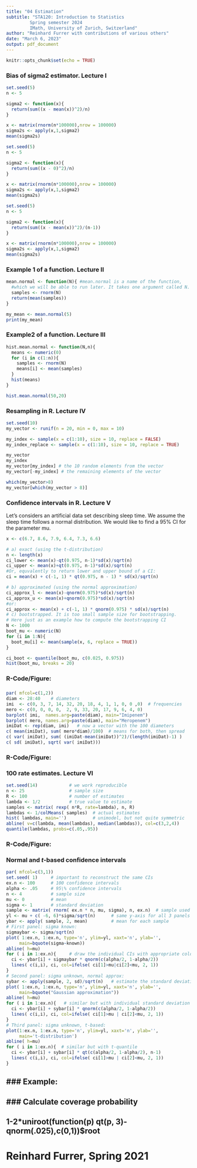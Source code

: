 ---
title: "04 Estimation"
subtitle: "STA120: Introduction to Statistics
         Spring semester 2024
         IMath, University of Zurich, Switzerland"
author: "Reinhard Furrer with contributions of various others"
date: "March 6, 2023"
output: pdf_document
---


```{r setup, include=FALSE}
knitr::opts_chunk$set(echo = TRUE)
```


### Bias of sigma2 estimator. Lecture I
```{r}
set.seed(5)
n <- 5

sigma2 <- function(x){
  return(sum((x - mean(x))^2)/n)
}

x <- matrix(rnorm(n*100000),nrow = 100000)
sigma2s <- apply(x,1,sigma2)
mean(sigma2s)
```

```{r}
set.seed(5)
n <- 5

sigma2 <- function(x){
  return(sum((x - 0)^2)/n)
}

x <- matrix(rnorm(n*100000),nrow = 100000)
sigma2s <- apply(x,1,sigma2)
mean(sigma2s)
```


```{r}
set.seed(5)
n <- 5

sigma2 <- function(x){
  return(sum((x - mean(x))^2)/(n-1))
}

x <- matrix(rnorm(n*100000),nrow = 100000)
sigma2s <- apply(x,1,sigma2)
mean(sigma2s)
```

### Example 1 of a function. Lecture II
```{r cars}
mean.normal <- function(N){ #mean.normal is a name of the function,
  #which we will be able to run later. It takes one argument called N.
  samples <- rnorm(N)
  return(mean(samples))
}

my_mean <- mean.normal(5)
print(my_mean)
```

### Example2 of a function. Lecture III
```{r}
hist.mean.normal <- function(N,n){
  means <- numeric(0)
  for (i in c(1:n)){
    samples <- rnorm(N)
    means[i] <- mean(samples)
  }
  hist(means)
}

hist.mean.normal(50,20)
```

### Resampling in R. Lecture IV
```{r}
set.seed(10)
my_vector <- runif(n = 20, min = 0, max = 10)

my_index <- sample(x = c(1:10), size = 10, replace = FALSE)
my_index_replace <- sample(x = c(1:10), size = 10, replace = TRUE)

my_vector
my_index
my_vector[my_index] # the 10 random elements from the vector
my_vector[-my_index] # the remaining elements of the vector

which(my_vector>8)
my_vector[which(my_vector > 8)]
```


### Confidence intervals in R. Lecture V
Let's considers an artificial data set describing sleep time. We assume the sleep time follows a normal distribution. We would like to find a 95% CI for the parameter mu.
```{r}

x <- c(6.7, 8.6, 7.9, 6.4, 7.3, 6.6)

# a) exact (using the t-distribution)
n <- length(x) 
ci_lower <- mean(x)-qt(0.975, n-1)*sd(x)/sqrt(n)
ci_upper <- mean(x)+qt(0.975, n-1)*sd(x)/sqrt(n)
#Or, equvalently to return lower and upper bound of a CI:
ci = mean(x) + c(-1, 1) * qt(0.975, n - 1) * sd(x)/sqrt(n)

# b) approximated (using the normal approximation) 
ci_approx_l <- mean(x)-qnorm(0.975)*sd(x)/sqrt(n)
ci_approx_u <- mean(x)+qnorm(0.975)*sd(x)/sqrt(n)
#or:
ci_approx <- mean(x) + c(-1, 1) * qnorm(0.975) * sd(x)/sqrt(n)
# c) bootstrapped. It is too small sample size for bootstrapping.
# Here just as an example how to compute the bootstrapping CI
N <- 1000
boot_mu <- numeric(N)
for (i in 1:N){
  boot_mu[i] <- mean(sample(x, 6, replace = TRUE))
}

ci_boot <- quantile(boot_mu, c(0.025, 0.975))
hist(boot_mu, breaks = 20)


```

### R-Code/Figure: 
### 
```{r}
par( mfcol=c(1,2)) 
diam <- 28:40    # diameters   
imi  <- c(0, 3, 7, 14, 32, 20, 18, 4, 1, 1, 0, 0 ,0)  # frequencies
mero <- c(0, 0, 0, 0,  2, 9, 33, 20, 17, 9, 6, 4, 0) 
barplot( imi,  names.arg=paste(diam), main="Imipenem")
barplot( mero, names.arg=paste(diam), main="Meropenem") 
imiDat <- rep(diam, imi)   # now a vector with the 100 diameters
c( mean(imiDat), sum( mero*diam)/100)  # means for both, then spread  
c( var( imiDat), sum( (imiDat-mean(imiDat))^2)/(length(imiDat)-1) )
c( sd( imiDat), sqrt( var( imiDat)))  
```
      


### R-Code/Figure:
### 100 rate estimates. Lecture VI
```{r}
set.seed(14)            # we work reproducible
n <- 25                 # sample size
R <- 100                # number of estimates
lambda <- 1/2           # true value to estimate
samples <- matrix( rexp( n*R, rate=lambda), n, R)
lambdas <- 1/colMeans( samples)  # actual estimates
hist( lambdas, main='')          # unimodel, but not quite symmetric 
abline( v=c(lambda, mean(lambdas), median(lambdas)), col=c(3,2,4))
quantile(lambdas, probs=c(.05,.95))  
```



### R-Code/Figure: 
### Normal and $t$-based confidence intervals
```{r}
par( mfcol=c(3,1))
set.seed( 1)     # important to reconstruct the same CIs
ex.n <- 100      # 100 confidence intervals 
alpha <- .05     # 95\% confidence intervals
n <- 4           # sample size 
mu <- 0          # mean 
sigma <- 1       # standard deviation
sample <- matrix( rnorm( ex.n * n, mu, sigma), n, ex.n)  # sample used
yl <- mu + c( -6, 6)*sigma/sqrt(n)      # same y-axis for all 3 panels
ybar <- apply( sample, 2, mean)         # mean for each sample
# First panel: sigma known:
sigmaybar <- sigma/sqrt(n)
plot( 1:ex.n, 1:ex.n, type='n', ylim=yl, xaxt='n', ylab='', 
     main=bquote(sigma~known))
abline( h=mu)
for ( i in 1:ex.n){     # draw the individual CIs with appropriate color
  ci <- ybar[i] + sigmaybar * qnorm(c(alpha/2, 1-alpha/2))
  lines( c(i,i), ci, col=ifelse( ci[1]>mu|ci[2]<mu, 2, 1))
}
# Second panel: sigma unknown, normal approx:
sybar <- apply(sample, 2, sd)/sqrt(n)   # estimate the standard deviation
plot( 1:ex.n, 1:ex.n, type='n', ylim=yl, xaxt='n', ylab='',
     main=bquote("Gaussian approximation"))
abline( h=mu)
for ( i in 1:ex.n){   # similar but with individual standard deviation   
  ci <- ybar[i] + sybar[i] * qnorm(c(alpha/2, 1-alpha/2))
  lines( c(i,i), ci, col=ifelse( ci[1]>mu | ci[2]<mu, 2, 1))
}
# Third panel: sigma unknown, t-based:
plot(1:ex.n, 1:ex.n, type='n', ylim=yl, xaxt='n', ylab='',
     main='t-distribution')
abline( h=mu)
for ( i in 1:ex.n){  # similar but with t-quantile 
  ci <- ybar[i] + sybar[i] * qt(c(alpha/2, 1-alpha/2), n-1)
  lines( c(i,i), ci, col=ifelse( ci[1]>mu | ci[2]<mu, 2, 1))
}
```      
      

## 
## 
## ### Example:
## ### Calculate coverage probability
## 1-2*uniroot(function(p) qt(p, 3)-qnorm(.025),c(0,1))$root

########################################################################
# Reinhard Furrer, Spring 2021